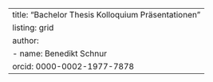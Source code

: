 ---
title: "Bachelor Thesis Kolloquium Präsentationen"
listing: grid
author:
  - name: Benedikt Schnur
    orcid: 0000-0002-1977-7878
---